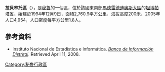 '''拉貝林托區'''（{{lang-es|Distrito de Laberinto}}），是[[秘魯|秘魯]]的一個區，位於該國東南部[[馬德雷德迪奧斯大區|馬德雷德迪奧斯大區]]的[[坦博帕塔省|坦博帕塔省]]，始建於1994年12月9日，面積2,760.9平方公里，海拔高度200米，2005年人口4,954，人口密度每平方公里1.8人。

==參考資料==
*{{es icon}} Instituto Nacional de Estadística e Informática. ''[https://web.archive.org/web/20080423164200/http://desa.inei.gob.pe/mapas/bid/ Banco de Información Distrital]''. Retrieved April 11, 2008.

{{Peru-geo-stub}}
[[Category:秘魯行政區|Category:秘魯行政區]]